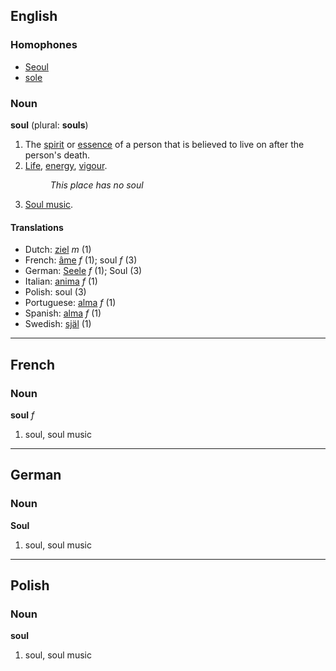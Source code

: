 ==English==

===Homophones===
*[[Seoul]]
*[[sole]]

===Noun===
'''soul''' (plural: '''souls''')

# The [[spirit]] or [[essence]] of a person that is believed to live on after the person's death.
# [[Life]], [[energy]], [[vigour]].
#:''This place has no soul''
# [[Soul music]].

====Translations====
*Dutch: [[ziel]] ''m'' (1)
*French: [[âme]] ''f'' (1); soul ''f'' (3)
*German: [[Seele]] ''f'' (1); Soul (3)
*Italian: [[anima]] ''f'' (1)
*Polish: soul (3)
*Portuguese: [[alma]] ''f'' (1)
*Spanish: [[alma]] ''f'' (1)
*Swedish: [[själ]] (1)

----

==French==
===Noun===
'''soul''' ''f''

#soul, soul music

----

==German==
===Noun===
'''Soul'''

#soul, soul music

----

==Polish==
===Noun===
'''soul'''

#soul, soul music